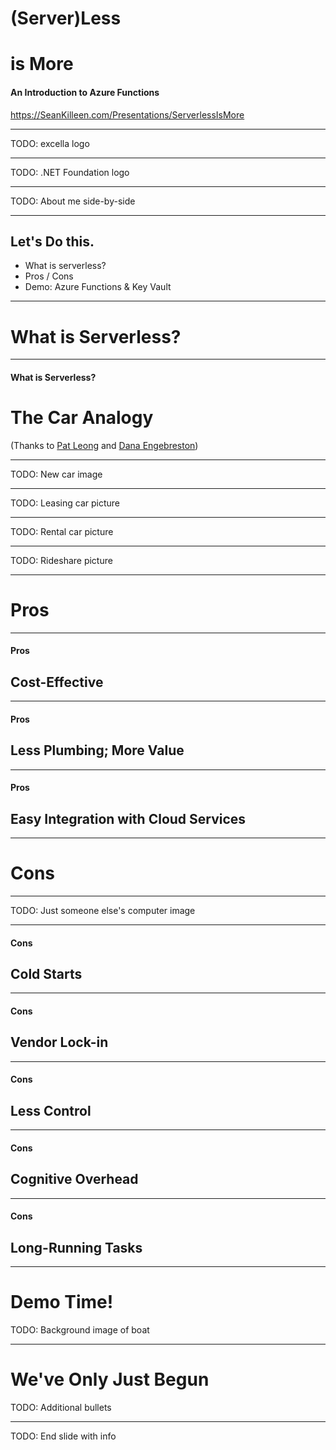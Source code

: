 
# (Server)Less
# is More

#### An Introduction to Azure Functions

<https://SeanKilleen.com/Presentations/ServerlessIsMore>

---

TODO: excella logo

---

TODO: .NET Foundation logo

---

TODO: About me side-by-side

---

## Let's Do this.

* What is serverless?
* Pros / Cons 
* Demo: Azure Functions &amp; Key Vault

---

# What is Serverless?

---

#### What is Serverless?

# The Car Analogy

(Thanks to [Pat Leong](https://www.excella.com/insights/in-the-drivers-seat-with-serverless-functions) and [Dana Engebreston](https://twitter.com/bigdana))

---

TODO: New car image

---

TODO: Leasing car picture

---

TODO: Rental car picture

---

TODO: Rideshare picture

---

# Pros

---

#### Pros

## Cost-Effective

---

#### Pros

## Less Plumbing; More Value

---

#### Pros

## Easy Integration with Cloud Services

---

# Cons

---

TODO: Just someone else's computer image

---

#### Cons

## Cold Starts

---

#### Cons

## Vendor Lock-in

---

#### Cons

## Less Control

---

#### Cons

## Cognitive Overhead

---

#### Cons

## Long-Running Tasks

---

# Demo Time!

TODO: Background image of boat

---

# We've Only Just Begun

TODO: Additional bullets

---

TODO: End slide with info